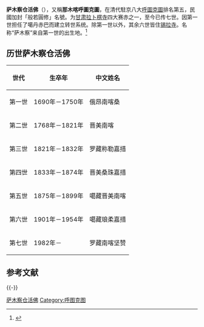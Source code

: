 {{refimprove|time=2017-08-04T10:11:44+00:00}}
'''萨木察仓活佛'''（{{bo|z=ཟམ་ཚ་ཚང|w=zam tsha tshang}}），又稱'''那木喀呼圖克圖'''，在清代駐京八大[[呼圖克圖|呼圖克圖]]排名第五，民國加封「般若圓修」名號。为[[甘肃|甘肃]][[拉卜楞寺|拉卜楞寺]]四大赛赤之一，至今已传七世。因第一世担任了噶丹赤巴而建立转世系统。除第一世以外，其余六世皆住[[锡拉寺|锡拉寺]]。名称“萨木察”来自第一世的出生地。<ref>{{cite book|title=《拉卜楞寺活佛世系》|chapter=萨木察赛赤世系|author=扎扎|publisher=甘肃民族出版社}}</ref>

== 历世萨木察仓活佛 ==
{| class="wikitable" 
|- 
! 世代
! 生卒年
! 中文姓名
|-
| 第一世
| 1690年－1750年
| 俄昂南喀桑
|-
| 第二世
| 1768年－1821年
| 晋美南喀
|-
| 第三世
| 1821年－1832年
| 罗藏称勒嘉措
|-
| 第四世
| 1833年－1874年
| 晋美桑珠嘉措
|-
| 第五世
| 1875年－1899年
| 噶藏晋美南喀
|-
| 第六世
| 1901年－1954年
| 噶藏琅柔嘉措
|-
| 第七世
| 1982年－
| 罗藏南喀坚赞
|}

== 参考文献 ==
{{Reflist}}

{{-}}
{{藏传佛教活佛}}

[[Category:萨木察仓活佛|]]
[[Category:呼图克图|Category:呼图克图]]